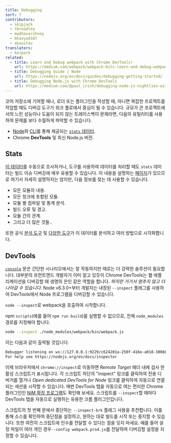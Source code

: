```yaml
---
title: Debugging
sort: 7
contributors:
  - skipjack
  - tbroadley
  - madhavarshney
  - bhavya9107
  - akaustav
translators:
  - keipark
related:
  - title: Learn and Debug webpack with Chrome DevTools!
    url: https://medium.com/webpack/webpack-bits-learn-and-debug-webpack-with-chrome-dev-tools-da1c5b19554
  - title: Debugging Guide | Node
    url: https://nodejs.org/en/docs/guides/debugging-getting-started/
  - title: Debugging Node.js with Chrome DevTools
    url: https://medium.com/@paul_irish/debugging-node-js-nightlies-with-chrome-devtools-7c4a1b95ae27
---
```


코어 저장소에 기여할 때나, 로더 또는 플러그인을 작성할 때, 아니면 복잡한 프로젝트를 작업할 때도 디버깅 도구가 워크 플로에서 중심이 될 수 있습니다. 규모가 큰 프로젝트에서의 느린 성능이나 도움이 되지 않는 트레이스백이 문제라면, 다음의 유틸리티를 사용하여 문제를 보다 수월하게 파악할 수 있습니다.

- [Node](/api/node/#stats-object)와 [CLI](/api/cli/#common-options)를 통해 제공되는 [`stats` 데이터](/api/stats).
- Chrome **DevTools** 및 최신 Node.js 버전.

## Stats

[이 데이터](/api/stats)를 수동으로 조사하거나, 도구를 사용하여 데이터를 처리할 때도 `stats` 데이터는 빌드 이슈 디버깅에 매우 유용할 수 있습니다. 이 내용을 설명하는 [페이지](/api/stats)가 있으므로 여기서 자세히 설명하지는 않지만, 다음 정보를 찾는 데 사용할 수 있습니다.

- 모든 모듈의 내용.
- 모든 청크에 포함된 모듈.
- 모듈 별 컴파일 및 통계 분석.
- 빌드 오류 및 경고.
- 모듈 간의 관계.
- 그리고 더 많은 것들..

또한 공식 [분석 도구](https://github.com/webpack/analyse) 및 [다양한 도구](/guides/code-splitting/#bundle-analysis)가 이 데이터를 분석하고 여러 방법으로 시각화합니다.

## DevTools

[`console`](https://nodejs.org/api/console.html) 문은 간단한 시나리오에서는 잘 작동하지만 때로는 더 강력한 솔루션이 필요합니다. 대부분의 프런트엔드 개발자가 이미 알고 있듯이 Chrome DevTools는 웹 애플리케이션을 디버깅할 때 생명의 은인 같은 역할을 합니다. _하지만 거기서 멈추지 않고 더 나아갈 수 있습니다_. Node v6.3.0+부터 개발자는 내장된 `--inspect` 플래그를 사용하여 DevTools에서 Node 프로그램을 디버깅할 수 있습니다.

`node --inspect`로 webpack을 호출하여 시작합니다.

npm `scripts`(예를 들어 `npm run build`)를 실행할 수 없으므로, 전체 `node_modules` 경로를 지정해야 합니다.

```bash
node --inspect ./node_modules/webpack/bin/webpack.js
```

이는 다음과 같이 출력될 것입니다.

```bash
Debugger listening on ws://127.0.0.1:9229/c624201a-250f-416e-a018-300bbec7be2c
For help see https://nodejs.org/en/docs/inspector
```

이제 브라우저에서 `chrome://inspect`로 이동하면 _Remote Target_ 헤더 내에 검사 한 활성 스크립트가 표시됩니다. 각 스크립트 하단의 "inspect" 링크를 클릭하여 전용 디버거를 열거나 _Open dedicated DevTools for Node_ 링크를 클릭하여 자동으로 연결되는 세션을 시작할 수 있습니다. 매번 DevTools 탭을 자동으로 여는 편리한 Chrome 플러그인인 [NiM 확장 프로그램](https://chrome.google.com/webstore/detail/nodejs-v8-inspector-manag/gnhhdgbaldcilmgcpfddgdbkhjohddkj)도 확인해 보세요. 스크립트를 `--inspect`할 때마다 DevTools 탭을 자동으로 실행하는 유용한 크롬 플러그인입니다.

스크립트의 첫 번째 문에서 중단하는 `--inspect-brk` 플래그 사용을 추천합니다. 이를 통해 소스를 확인하여 중단점을 설정하고, 원하는 대로 빌드를 시작 또는 중지할 수 있습니다. 또한 여전히 스크립트에 인수를 전달할 수 있다는 점을 잊지 마세요. 예를 들어 설정 파일이 여러 개인 경우`--config webpack.prod.js`를 전달하여 디버깅할 설정을 지정할 수 있습니다.
